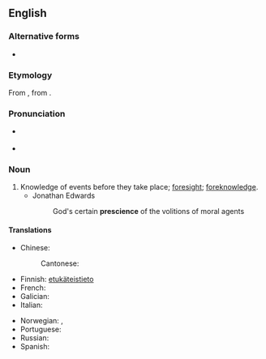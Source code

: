 ==English==

===Alternative forms===
* {{l|en|præscience}} {{qualifier|archaic}}

===Etymology===
From {{etyl|fr|en}} {{m|fr|prescience|}}, from {{etyl|la|en}} {{m|la|praescientia|}}.

===Pronunciation===
* {{a|RP}} {{IPA|/ˈpɹɛsɪ.əns/|lang=en}}
* {{a|US}} {{IPA|/ˈpɹɛʃɨns/|lang=en}}

===Noun===
{{en-noun|-|s}}

# Knowledge of events before they take place; [[foresight]]; [[foreknowledge]].
#* Jonathan Edwards
#*: God's certain '''prescience''' of the volitions of moral agents

====Translations====
{{trans-top|Knowledge of events before they take place; foresight; foreknowledge}}
* Chinese:
*: Cantonese: {{t|yue|先見之明|tr=zin1 gin3 zi1 ming4}}
* Finnish: [[etukäteinen|etukäteis]][[tieto]]
* French: {{t+|fr|prescience}}
* Galician: {{t|gl|presciencia|f}}
* Italian: {{t|it|preveggenza|f}}
{{trans-mid}}
* Norwegian: {{t|no|klarsyn|n}}, {{t|no|framsyn}}
* Portuguese: {{t+|pt|presciência|f}}
* Russian: {{t+|ru|предви́дение|n}}
* Spanish: {{t+|es|presciencia|f}}
{{trans-bottom}}